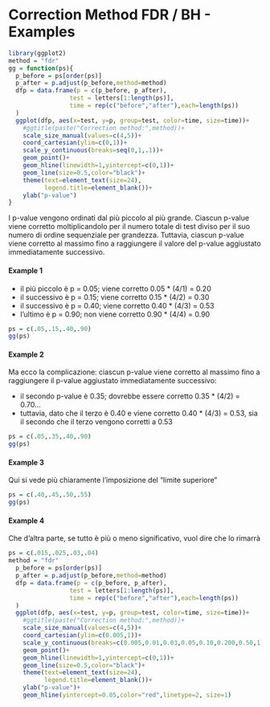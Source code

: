 
# Correction Method FDR / BH - Examples

```r
library(ggplot2)
method = "fdr"
gg = function(ps){
  p_before = ps[order(ps)]
  p_after = p.adjust(p_before,method=method)
  dfp = data.frame(p = c(p_before, p_after), 
                 test = letters[1:length(ps)],
                 time = rep(c("before","after"),each=length(ps))
  )
  ggplot(dfp, aes(x=test, y=p, group=test, color=time, size=time))+
    #ggtitle(paste("Correction method:",method))+
    scale_size_manual(values=c(4,5))+
    coord_cartesian(ylim=c(0,1))+
    scale_y_continuous(breaks=seq(0,1,.1))+
    geom_point()+
    geom_hline(linewidth=1,yintercept=c(0,1))+
    geom_line(size=0.5,color="black")+
    theme(text=element_text(size=24),
          legend.title=element_blank())+
    ylab("p-value")
}
```

I p-value vengono ordinati dal più piccolo al più grande. Ciascun p-value viene corretto moltiplicandolo per il numero totale di test diviso per il suo numero di ordine sequenziale per grandezza. Tuttavia, ciascun p-value viene corretto al massimo fino a raggiungere il valore del p-value aggiustato immediatamente successivo. 

#### Example 1

- il più piccolo è p = 0.05; viene corretto 0.05 * (4/1) = 0.20
- il successivo è p = 0.15; viene corretto 0.15 * (4/2) = 0.30
- il successivo è p = 0.40; viene corretto 0.40 * (4/3) = 0.53
- l'ultimo è p = 0.90; non viene corretto 0.90 * (4/4) = 0.90

```r
ps = c(.05,.15,.40,.90)
gg(ps)
```

#### Example 2

Ma ecco la complicazione: ciascun p-value viene corretto al massimo fino a raggiungere il p-value aggiustato immediatamente successivo:

- il secondo p-value è 0.35; dovrebbe essere corretto 0.35 * (4/2) = 0.70...
- tuttavia, dato che il terzo è 0.40 e viene corretto 0.40 * (4/3) = 0.53, sia il secondo che il terzo 
vengono corretti a 0.53
```r
ps = c(.05,.35,.40,.90)
gg(ps)
```

#### Example 3

Qui si vede più chiaramente l'imposizione del "limite superiore"

```r
ps = c(.40,.45,.50,.55)
gg(ps)
```

#### Example 4

Che d'altra parte, se tutto è più o meno significativo, vuol dire che lo rimarrà

```r
ps = c(.015,.025,.03,.04)
method = "fdr"
  p_before = ps[order(ps)]
  p_after = p.adjust(p_before,method=method)
  dfp = data.frame(p = c(p_before, p_after), 
                 test = letters[1:length(ps)],
                 time = rep(c("before","after"),each=length(ps))
  )
  ggplot(dfp, aes(x=test, y=p, group=test, color=time, size=time))+
    #ggtitle(paste("Correction method:",method))+
    scale_size_manual(values=c(4,5))+
    coord_cartesian(ylim=c(0.005,1))+
    scale_y_continuous(breaks=c(0.005,0.01,0.03,0.05,0.10,0.200,0.50,1),transf="log")+
    geom_point()+
    geom_hline(linewidth=1,yintercept=c(0,1))+
    geom_line(size=0.5,color="black")+
    theme(text=element_text(size=24),
          legend.title=element_blank())+
    ylab("p-value")+
    geom_hline(yintercept=0.05,color="red",linetype=2, size=1)
```
